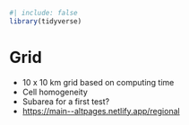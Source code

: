 ```r
#| include: false
library(tidyverse)
```

# Grid {.unnumbered}

-   10 x 10 km grid based on computing time
-   Cell homogeneity
-   Subarea for a first test?
-   <https://main--altpages.netlify.app/regional>
